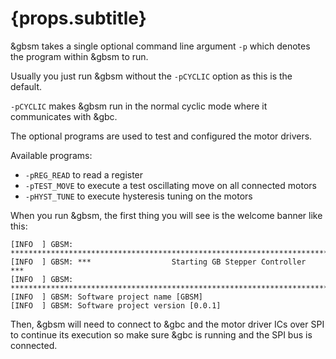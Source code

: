 
# {props.subtitle}

&gbsm takes a single optional command line argument `-p` which denotes the program within &gbsm to run.

Usually you just run &gbsm without the `-pCYCLIC` option as this is the default.

`-pCYCLIC` makes &gbsm run in the normal cyclic mode where it communicates with &gbc.

The optional programs are used to test and configured the motor drivers.

Available programs:

* `-pREG_READ` to read a register
* `-pTEST_MOVE` to execute a test oscillating move on all connected motors
* `-pHYST_TUNE` to execute hysteresis tuning on the motors

When you run &gbsm, the first thing you will see is the welcome banner like this:

```shell
[INFO  ] GBSM: **************************************************************************
[INFO  ] GBSM: ***                  Starting GB Stepper Controller                    ***
[INFO  ] GBSM: **************************************************************************
[INFO  ] GBSM: Software project name [GBSM]
[INFO  ] GBSM: Software project version [0.0.1]
```

Then, &gbsm will need to connect to &gbc and the motor driver ICs over SPI to continue its execution so make sure &gbc is running and the SPI bus is connected.



